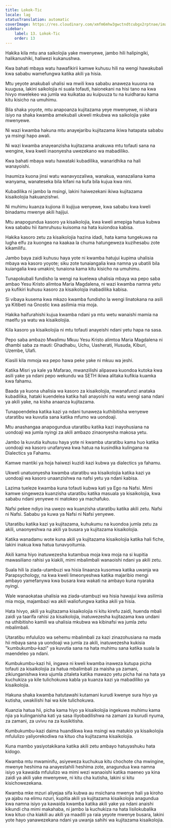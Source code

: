 ```yaml
---
title: Lokok-Tic
locale: lag
statusTranslation: automatic
coverImage: https://res.cloudinary.com/xmfm6mhw3gwctndtcubgx2rptnae/image/upload/v1741354419/small_cover_la_gran_rebelion_28716e29d2.webp
sidebar:
    label: 13. Lokok-Tic
    order: 13
---
```

Hakika kila mtu ana saikolojia yake mwenyewe, jambo hili halipingiki, halikanushiki, haliwezi kukanushwa.

Kwa bahati mbaya watu hawafikirii kamwe kuhusu hili na wengi hawakubali kwa sababu wamefungwa katika akili ya hisia.

Mtu yeyote anakubali uhalisi wa mwili kwa sababu anaweza kuuona na kuugusa, lakini saikolojia ni suala tofauti, haionekani na hisi tano na kwa hivyo mwelekeo wa jumla wa kuikataa au kuipuuza tu na kuidharau kama kitu kisicho na umuhimu.

Bila shaka yoyote, mtu anapoanza kujitazama yeye mwenyewe, ni ishara isiyo na shaka kwamba amekubali ukweli mkubwa wa saikolojia yake mwenyewe.

Ni wazi kwamba hakuna mtu anayejaribu kujitazama ikiwa hatapata sababu ya msingi hapo awali.

Ni wazi kwamba anayeanzisha kujitazama anakuwa mtu tofauti sana na wengine, kwa kweli inaonyesha uwezekano wa mabadiliko.

Kwa bahati mbaya watu hawataki kubadilika, wanaridhika na hali wanayoishi.

Inaumiza kuona jinsi watu wanavyozaliwa, wanakua, wanazaliana kama wanyama, wanateseka bila kifani na kufa bila kujua kwa nini.

Kubadilika ni jambo la msingi, lakini haiwezekani ikiwa kujitazama kisaikolojia hakuanzishwi.

Ni muhimu kuanza kujiona ili kujijua wenyewe, kwa sababu kwa kweli binadamu mwenye akili hajijui.

Mtu anapogundua kasoro ya kisaikolojia, kwa kweli amepiga hatua kubwa kwa sababu hii itamruhusu kuisoma na hata kuiondoa kabisa.

Hakika kasoro zetu za kisaikolojia hazina idadi, hata kama tungekuwa na lugha elfu za kuongea na kaakaa la chuma hatungeweza kuzihesabu zote kikamilifu.

Jambo baya zaidi kuhusu haya yote ni kwamba hatujui kupima uhalisia mbaya wa kasoro yoyote; siku zote tunaiangalia kwa namna ya ubatili bila kuiangalia kwa umakini; tunaiona kama kitu kisicho na umuhimu.

Tunapokubali fundisho la wengi na kuelewa uhalisia mbaya wa pepo saba ambao Yesu Kristo alimtoa Maria Magdalena, ni wazi kwamba namna yetu ya kufikiri kuhusu kasoro za kisaikolojia inabadilika kabisa.

Si vibaya kusema kwa mkazo kwamba fundisho la wengi linatokana na asili ya Kitibeti na Gnostic kwa asilimia mia moja.

Hakika haifurahishi kujua kwamba ndani ya mtu wetu wanaishi mamia na maelfu ya watu wa kisaikolojia.

Kila kasoro ya kisaikolojia ni mtu tofauti anayeishi ndani yetu hapa na sasa.

Pepo saba ambazo Mwalimu Mkuu Yesu Kristo alimtoa Maria Magdalena ni dhambi saba za mauti: Ghadhabu, Uchu, Uasherati, Husuda, Kiburi, Uzembe, Ulafi.

Kiasili kila mmoja wa pepo hawa peke yake ni mkuu wa jeshi.

Katika Misri ya kale ya Mafarao, mwanzilishi alipaswa kuondoa kutoka kwa asili yake ya ndani pepo wekundu wa SETH ikiwa alitaka kufikia kuamka kwa fahamu.

Baada ya kuona uhalisia wa kasoro za kisaikolojia, mwanafunzi anataka kubadilika, hataki kuendelea katika hali anayoishi na watu wengi sana ndani ya akili yake, na kisha anaanza kujitazama.

Tunapoendelea katika kazi ya ndani tunaweza kuthibitisha wenyewe utaratibu wa kuvutia sana katika mfumo wa uondoaji.

Mtu anashangaa anapogundua utaratibu katika kazi inayohusiana na uondoaji wa jumla nyingi za akili ambazo zinaonyesha makosa yetu.

Jambo la kuvutia kuhusu haya yote ni kwamba utaratibu kama huo katika uondoaji wa kasoro unafanywa kwa hatua na kusindika kulingana na Dialectics ya Fahamu.

Kamwe mantiki ya hoja haiwezi kuzidi kazi kubwa ya dialectics ya fahamu.

Ukweli unatuonyesha kwamba utaratibu wa kisaikolojia katika kazi ya uondoaji wa kasoro unaanzishwa na nafsi yetu ya ndani kabisa.

Lazima tueleze kwamba kuna tofauti kubwa kati ya Ego na Nafsi. Mimi kamwe singeweza kuanzisha utaratibu katika masuala ya kisaikolojia, kwa sababu ndani yenyewe ni matokeo ya machafuko.

Nafsi pekee ndiyo ina uwezo wa kuanzisha utaratibu katika akili zetu. Nafsi ni Nafsi. Sababu ya kuwa ya Nafsi ni Nafsi yenyewe.

Utaratibu katika kazi ya kujitazama, kuhukumu na kuondoa jumla zetu za akili, unaonyeshwa na akili ya busara ya kujitazama kisaikolojia.

Katika wanadamu wote kuna akili ya kujitazama kisaikolojia katika hali fiche, lakini inakua kwa hatua tunavyoitumia.

Akili kama hiyo inatuwezesha kutambua moja kwa moja na si kupitia mawasiliano rahisi ya kiakili, mimi mbalimbali wanaoishi ndani ya akili zetu.

Suala hili la ziada-utambuzi wa hisia linaanza kusomwa katika uwanja wa Parapsychology, na kwa kweli limeonyeshwa katika majaribio mengi ambayo yamefanywa kwa busara kwa wakati na ambayo kuna nyaraka nyingi.

Wale wanaokataa uhalisia wa ziada-utambuzi wa hisia hawajui kwa asilimia mia moja, majambazi wa akili waliofungwa katika akili ya hisia.

Hata hivyo, akili ya kujitazama kisaikolojia ni kitu kirefu zaidi, huenda mbali zaidi ya taarifa rahisi za kisaikolojia, inatuwezesha kujitazama kwa undani na uthibitisho kamili wa uhalisia mkubwa wa kibinafsi wa jumla zetu mbalimbali.

Utaratibu mfululizo wa sehemu mbalimbali za kazi zinazohusiana na mada hii mbaya sana ya uondoaji wa jumla za akili, inatuwezesha kukisia "kumbukumbu-kazi" ya kuvutia sana na hata muhimu sana katika suala la maendeleo ya ndani.

Kumbukumbu-kazi hii, ingawa ni kweli kwamba inaweza kutupa picha tofauti za kisaikolojia za hatua mbalimbali za maisha ya zamani, zikiunganishwa kwa ujumla zitaleta katika mawazo yetu picha hai na hata ya kuchukiza ya kile tulichokuwa kabla ya kuanza kazi ya mabadiliko ya kisaikolojia.

Hakuna shaka kwamba hatutawahi kutamani kurudi kwenye sura hiyo ya kutisha, uwakilishi hai wa kile tulichokuwa.

Kuanzia hatua hii, picha kama hiyo ya kisaikolojia ingekuwa muhimu kama njia ya kulinganisha kati ya sasa iliyobadilishwa na zamani za kurudi nyuma, za zamani, za uvivu na za kusikitisha.

Kumbukumbu-kazi daima huandikwa kwa msingi wa matukio ya kisaikolojia mfululizo yaliyorekodiwa na kituo cha kujitazama kisaikolojia.

Kuna mambo yasiyotakikana katika akili zetu ambayo hatuyashuku hata kidogo.

Kwamba mtu mwaminifu, asiyeweza kuchukua kitu chochote cha mwingine, mwenye heshima na anayestahili heshima zote, anagundua kwa namna isiyo ya kawaida mfululizo wa mimi wezi wanaoishi katika maeneo ya kina zaidi ya akili yake mwenyewe, ni kitu cha kutisha, lakini si kitu kisichowezekana.

Kwamba mke mzuri aliyejaa sifa kubwa au msichana mwenye hali ya kiroho ya ajabu na elimu nzuri, kupitia akili ya kujitazama kisaikolojia anagundua kwa namna isiyo ya kawaida kwamba katika akili yake ya ndani anaishi kikundi cha mimi makahaba, ni jambo la kuchukiza na hata lisilokubalika kwa kituo cha kiakili au akili ya maadili ya raia yeyote mwenye busara, lakini yote hayo yanawezekana ndani ya uwanja sahihi wa kujitazama kisaikolojia.


